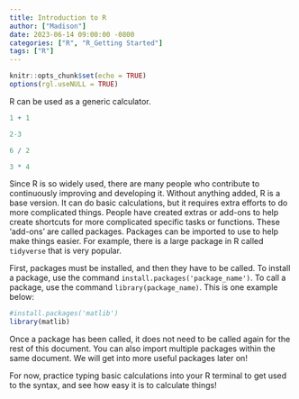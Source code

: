 ```yaml
---
title: Introduction to R
author: ["Madison"]
date: 2023-06-14 09:00:00 -0800
categories: ["R", "R_Getting Started"]
tags: ["R"]
---
```


```r
knitr::opts_chunk$set(echo = TRUE)
options(rgl.useNULL = TRUE)
```

R can be used as a generic calculator.

```r
1 + 1
```



```r
2-3
```



```r
6 / 2
```



```r
3 * 4
```



Since R is so widely used, there are many people who contribute to continuously improving and developing it. Without anything added, R is a base version. It can do basic calculations, but it requires extra efforts to do more complicated things. People have created extras or add-ons to help create shortcuts for more complicated specific tasks or functions. These 'add-ons' are called packages. Packages can be imported to use to help make things easier. For example, there is a large package in R called `tidyverse` that is very popular. 

First, packages must be installed, and then they have to be called. To install a package, use the command `install.packages('package_name')`. To call a package, use the command `library(package_name)`. This is one example below:

```r
#install.packages('matlib')
library(matlib)
```

Once a package has been called, it does not need to be called again for the rest of this document. You can also import multiple packages within the same document. We will get into more useful packages later on!

For now, practice typing basic calculations into your R terminal to get used to the syntax, and see how easy it is to calculate things!
